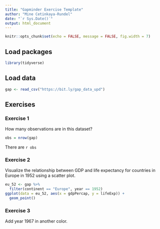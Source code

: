 ```yaml
---
title: "Gapminder Exercise Template"
author: "Mine Cetinkaya-Rundel"
date: "`r Sys.Date()`"
output: html_document
---
```


```r
knitr::opts_chunk$set(echo = FALSE, message = FALSE, fig.width = 7)
```


## Load packages

```r
library(tidyverse)
```

## Load data

```r
gap <- read_csv("https://bit.ly/gap_data_upd")
```

## Exercises

### Exercise 1

How many observations are in this dataset?
```r
obs = nrow(gap)
```


There are `r obs` 



### Exercise 2

Visualize the relationship between GDP and life expectancy for 
countries in Europe in 1952 using a scatter plot.

```r
eu_52 <- gap %>%
  filter(continent == "Europe", year == 1952)
ggplot(data = eu_52, aes(x = gdpPercap, y = lifeExp)) + 
  geom_point()
```

### Exercise 3

Add year 1967 in another color.

```r
```

